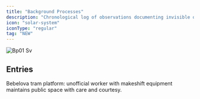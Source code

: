```yaml
---
title: "Background Processes"
description: "Chronological log of observations documenting invisible operations, inheritance patterns, and legacy system behaviours."
icon: "solar-system"
iconType: "regular"
tag: "NEW"
---
```


![Bp01 Sv](/images/bp01.svg)

## Entries

<Columns cols={2}>
  <Card title="maintenance-protocol-20251004" icon="solar-system" iconType="regular" href="/bp-01/maintenance-protocol-20251004" img="/images/headerwide.svg" cta="View">
    Bebelova tram platform: unofficial worker with makeshift equipment maintains public space with care and courtesy.
  </Card>
</Columns>

## 